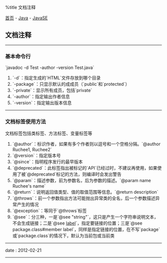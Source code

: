 %title 文档注释

[[../../../index|首页]] - [[../index|Java]] - [[index|JavaSE]]
==文档注释==
----
===基本命令行===

`javadoc -d Test -author -version Test.java`

# `-d`：指定生成的`HTML`文件存放到哪个目录
# `-package`：只显示默认的成成员（`public`和`protected`）
# `-private`：显示所有成员，包括`private`
# `-author`：指定输出作者信息
# `-version`：指定输出版本信息
----
===文档标签使用方法===

文档标签包括类标签、方法标签、变量标签等

# `@author`：标识作者，如果有多个作者则以逗号和一个空格分隔。`@author Ruchee1, Ruchee2`
# `@version`：指定版本号
# `@since`：指明程序发行的最早版本
# `@deprecated`：此标签指出被标记的`API`已经过时，不建议再使用，如果使用了被`@deprecated`标记的方法，则编译时会发出警告
# `@param`：描述参数，前为参数名，后为参数的描述。`@param name Ruchee's name`
# `@return`：说明返回值类型、值的取值范围等信息。`@return description`
# `@throws`：前一个参数指出方法可能抛出异常类的全名，后一个参数描述异常产生的情况
# `@exception`：等同于`@throws`标签
# `@see`：分三种，一是`@see "string"`，这只是产生一个字符串说明文本，不会生成链接；二是`@see <a href="URL">label</a>`，指定要链接的位置；三是`@see package.class#member label`，同样是指定链接的位置，在不写`package`或`package.class`的情况下，默认为当前包或当前类
----
<red>date</red> : 2012-02-21
----
